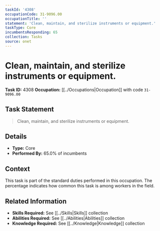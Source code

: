 ```yaml
---
taskId: '4308'
occupationCode: 31-9096.00
occupationTitle: ''
statement: 'Clean, maintain, and sterilize instruments or equipment.'
taskType: Core
incumbentsResponding: 65
collection: Tasks
source: onet
---
```

# Clean, maintain, and sterilize instruments or equipment.

**Task ID:** 4308
**Occupation:** [[../Occupations|Occupation]] with code `31-9096.00`

## Task Statement

> Clean, maintain, and sterilize instruments or equipment.

## Details

- **Type:** Core
- **Performed By:** 65.0% of incumbents

## Context

This task is part of the standard duties performed in this occupation. The percentage indicates how common this task is among workers in the field.

## Related Information

- **Skills Required:** See [[../Skills|Skills]] collection
- **Abilities Required:** See [[../Abilities|Abilities]] collection
- **Knowledge Required:** See [[../Knowledge|Knowledge]] collection
